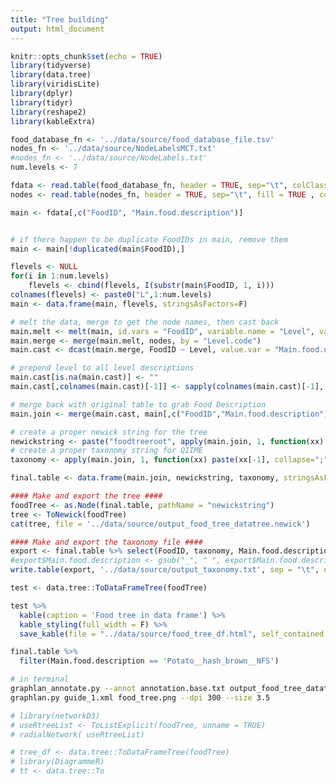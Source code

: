 ```yaml
---
title: "Tree building"
output: html_document
---
```


```r
knitr::opts_chunk$set(echo = TRUE)
library(tidyverse)
library(data.tree)
library(viridisLite)
library(dplyr)
library(tidyr)
library(reshape2)
library(kableExtra)
```

```r
food_database_fn <- '../data/source/food_database_file.tsv'
nodes_fn <- '../data/source/NodeLabelsMCT.txt'
#nodes_fn <- '../data/source/NodeLabels.txt'
num.levels <- 7
```

```r

fdata <- read.table(food_database_fn, header = TRUE, sep="\t", colClasses="character", fill = TRUE , quote="", strip.white=T)
nodes <- read.table(nodes_fn, header = TRUE, sep="\t", fill = TRUE , colClasses="character")

main <- fdata[,c("FoodID", "Main.food.description")]


# if there happen to be duplicate FoodIDs in main, remove them
main <- main[!duplicated(main$FoodID),]

flevels <- NULL
for(i in 1:num.levels)
    flevels <- cbind(flevels, I(substr(main$FoodID, 1, i)))
colnames(flevels) <- paste0("L",1:num.levels)
main <- data.frame(main, flevels, stringsAsFactors=F)
```

```r
# melt the data, merge to get the node names, then cast back
main.melt <- melt(main, id.vars = "FoodID", variable.name = "Level", value.name = "Level.code")
main.merge <- merge(main.melt, nodes, by = "Level.code")
main.cast <- dcast(main.merge, FoodID ~ Level, value.var = "Main.food.description")

# prepend level to all level descriptions
main.cast[is.na(main.cast)] <- ""
main.cast[,colnames(main.cast)[-1]] <- sapply(colnames(main.cast)[-1], function(colname) paste(colname, main.cast[,colname], sep="_"))

# merge back with original table to grab Food Description
main.join <- merge(main.cast, main[,c("FoodID","Main.food.description")], by="FoodID")
```

```r
# create a proper newick string for the tree
newickstring <- paste("foodtreeroot", apply(main.join, 1, function(xx) paste(xx[-1], collapse="/")), sep="/")
# create a proper taxonomy string for QIIME
taxonomy <- apply(main.join, 1, function(xx) paste(xx[-1], collapse=";"))

final.table <- data.frame(main.join, newickstring, taxonomy, stringsAsFactors=F)

#### Make and export the tree ####
foodTree <- as.Node(final.table, pathName = "newickstring")
tree <- ToNewick(foodTree)
cat(tree, file = '../data/source/output_food_tree_datatree.newick')

#### Make and export the taxonomy file ####
export <- final.table %>% select(FoodID, taxonomy, Main.food.description)
#export$Main.food.description <- gsub("_", " ", export$Main.food.description)
write.table(export, '../data/source/output_taxonomy.txt', sep = "\t", quote = FALSE, row.names = FALSE)
```


```r
test <- data.tree::ToDataFrameTree(foodTree)

test %>% 
  kable(caption = 'Food tree in data frame') %>% 
  kable_styling(full_width = F) %>% 
  save_kable(file = "../data/source/food_tree_df.html", self_contained = T)

final.table %>% 
  filter(Main.food.description == 'Potato__hash_brown__NFS')
```




```bash
# in terminal
graphlan_annotate.py --annot annotation.base.txt output_food_tree_datatree.newick  guide_1.xml
graphlan.py guide_1.xml food_tree.png --dpi 300 --size 3.5
```


```r
# library(networkD3)
# useRtreeList <- ToListExplicit(foodTree, unname = TRUE)
# radialNetwork( useRtreeList)
```



```r
# tree_df <- data.tree::ToDataFrameTree(foodTree)
# library(DiagrammeR)
# tt <- data.tree::To

```

